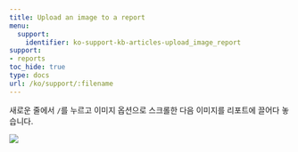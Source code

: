 ---
title: Upload an image to a report
menu:
  support:
    identifier: ko-support-kb-articles-upload_image_report
support:
- reports
toc_hide: true
type: docs
url: /ko/support/:filename
---

새로운 줄에서 `/`를 누르고 이미지 옵션으로 스크롤한 다음 이미지를 리포트에 끌어다 놓습니다.

<Frame>
    <img src="/images/reports/add_an_image.gif"  />
</Frame>
